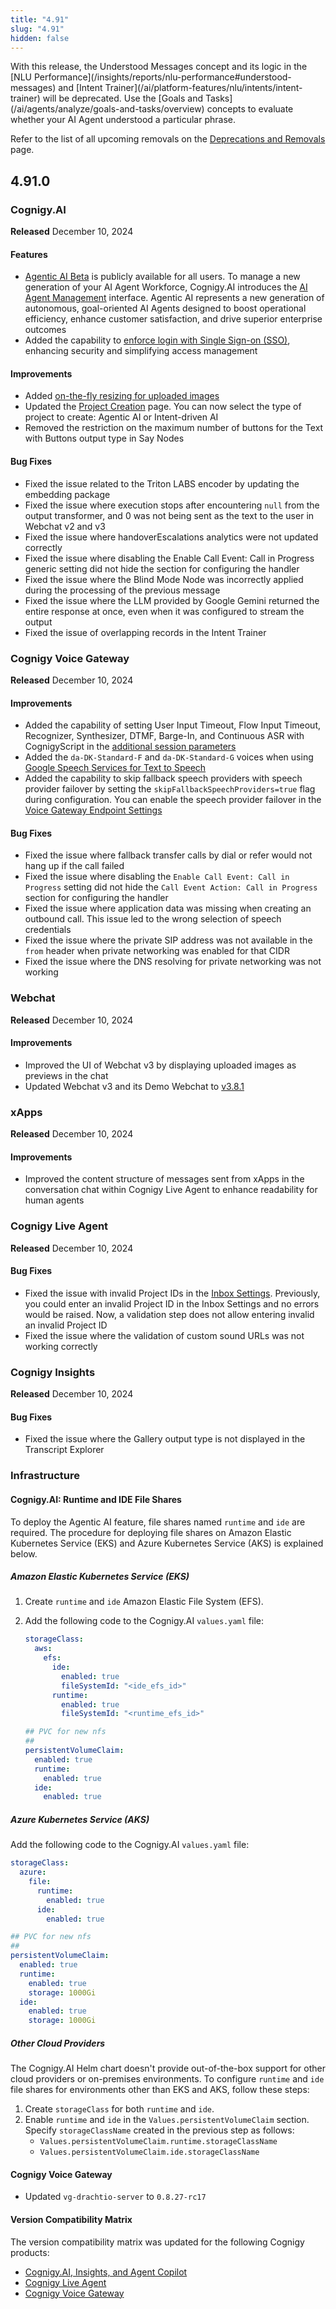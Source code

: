 ```yaml
---
title: "4.91"
slug: "4.91"
hidden: false
---
```


<Warning>
  With this release, the Understood Messages concept and its logic in the [NLU Performance](/insights/reports/nlu-performance#understood-messages) and [Intent Trainer](/ai/platform-features/nlu/intents/intent-trainer) will be deprecated. Use the [Goals and Tasks](/ai/agents/analyze/goals-and-tasks/overview) concepts to evaluate whether your AI Agent understood a particular phrase.

  Refer to the list of all upcoming removals on the [Deprecations and Removals](/release-notes/deprecations-and-removals) page.
</Warning>

## 4.91.0

### Cognigy.AI

**Released** December 10, 2024

#### Features

- [Agentic AI Beta](/ai/agents/overview) is publicly available for all users. To manage a new generation of your AI Agent Workforce, Cognigy.AI introduces the [AI Agent Management](/ai/agents/develop/manage-ai-agents) interface. Agentic AI represents a new generation of autonomous, goal-oriented AI Agents designed to boost operational efficiency, enhance customer satisfaction, and drive superior enterprise outcomes
- Added the capability to [enforce login with Single Sign-on (SSO)](/ai/administer/installation/single-sign-on-saml2#enforce-login-with-sso), enhancing security and simplifying access management

#### Improvements

- Added [on-the-fly resizing for uploaded images](/ai/agents/deploy/endpoints/file-storage#resize-images)
- Updated the [Project Creation](/ai/agents/develop/projects-and-flows/projects) page. You can now select the type of project to create: Agentic AI or Intent-driven AI
- Removed the restriction on the maximum number of buttons for the Text with Buttons output type in Say Nodes

#### Bug Fixes

- Fixed the issue related to the Triton LABS encoder by updating the embedding package
- Fixed the issue where execution stops after encountering `null` from the output transformer, and 0 was not being sent as the text to the user in Webchat v2 and v3
- Fixed the issue where handoverEscalations analytics were not updated correctly
- Fixed the issue where disabling the Enable Call Event: Call in Progress generic setting did not hide the section for configuring the handler
- Fixed the issue where the Blind Mode Node was incorrectly applied during the processing of the previous message
- Fixed the issue where the LLM provided by Google Gemini returned the entire response at once, even when it was configured to stream the output
- Fixed the issue of overlapping records in the Intent Trainer

### Cognigy Voice Gateway

**Released** December 10, 2024

#### Improvements

- Added the capability of setting User Input Timeout, Flow Input Timeout, Recognizer, Synthesizer, DTMF, Barge-In, and Continuous ASR with CognigyScript in the [additional session parameters](/ai/agents/develop/node-reference/voice/voice-gateway/parameter-details)
- Added the `da-DK-Standard-F` and `da-DK-Standard-G` voices when using [Google Speech Services for Text to Speech](/ai/agents/test/voice-preview#set-up-a-speech-provider)
- Added the capability to skip fallback speech providers with speech provider failover by setting the `skipFallbackSpeechProviders=true` flag during configuration. You can enable the speech provider failover in the [Voice Gateway Endpoint Settings](/ai/agents/deploy/endpoint-reference/voice-gateway)

#### Bug Fixes

- Fixed the issue where fallback transfer calls by dial or refer would not hang up if the call failed
- Fixed the issue where disabling the `Enable Call Event: Call in Progress` setting did not hide the `Call Event Action: Call in Progress` section for configuring the handler
- Fixed the issue where application data was missing when creating an outbound call. This issue led to the wrong selection of speech credentials
- Fixed the issue where the private SIP address was not available in the `from` header when private networking was enabled for that CIDR
- Fixed the issue where the DNS resolving for private networking was not working

### Webchat

**Released** December 10, 2024

#### Improvements

- Improved the UI of Webchat v3 by displaying uploaded images as previews in the chat
- Updated Webchat v3 and its Demo Webchat to [v3.8.1](https://github.com/Cognigy/Webchat/releases/tag/v3.8.1)

### xApps

**Released** December 10, 2024

#### Improvements

- Improved the content structure of messages sent from xApps in the conversation chat within Cognigy Live Agent to enhance readability for human agents

### Cognigy Live Agent

**Released** December 10, 2024

#### Bug Fixes

- Fixed the issue with invalid Project IDs in the [Inbox Settings](/live-agent/settings/inboxes). Previously, you could enter an invalid Project ID in the Inbox Settings and no errors would be raised. Now, a validation step does not allow entering invalid an invalid Project ID
- Fixed the issue where the validation of custom sound URLs was not working correctly

### Cognigy Insights

**Released** December 10, 2024

#### Bug Fixes

- Fixed the issue where the Gallery output type is not displayed in the Transcript Explorer

### Infrastructure

#### Cognigy.AI: Runtime and IDE File Shares

To deploy the Agentic AI feature, file shares named `runtime` and `ide` are required. The procedure for deploying file shares on Amazon Elastic Kubernetes Service (EKS) and Azure Kubernetes Service (AKS) is explained below.

##### Amazon Elastic Kubernetes Service (EKS)

1. Create `runtime` and `ide` Amazon Elastic File System (EFS).
2. Add the following code to the Cognigy.AI `values.yaml` file:

    ```yaml
    storageClass:
      aws:
        efs:
          ide:
            enabled: true
            fileSystemId: "<ide_efs_id>"
          runtime:
            enabled: true
            fileSystemId: "<runtime_efs_id>"
    
    ## PVC for new nfs
    ##
    persistentVolumeClaim:
      enabled: true
      runtime:
        enabled: true
      ide:
        enabled: true
    ```

##### Azure Kubernetes Service (AKS)

Add the following code to the Cognigy.AI `values.yaml` file:

```yaml
storageClass:
  azure:
    file:
      runtime:
        enabled: true
      ide:
        enabled: true

## PVC for new nfs
##
persistentVolumeClaim:
  enabled: true
  runtime:
    enabled: true
    storage: 1000Gi
  ide:
    enabled: true
    storage: 1000Gi
```

##### Other Cloud Providers

The Cognigy.AI Helm chart doesn't provide out-of-the-box support for other cloud providers or on-premises environments. To configure `runtime` and `ide` file shares for environments other than EKS and AKS, follow these steps:

1. Create `storageClass` for both `runtime` and `ide`.
2. Enable `runtime` and `ide` in the `Values.persistentVolumeClaim` section. Specify `storageClassName` created in the previous step as follows:
    - `Values.persistentVolumeClaim.runtime.storageClassName`
    - `Values.persistentVolumeClaim.ide.storageClassName`
   
#### Cognigy Voice Gateway

- Updated `vg-drachtio-server` to `0.8.27-rc17`

#### Version Compatibility Matrix

The version compatibility matrix was updated for the following Cognigy products:

- [Cognigy.AI, Insights, and Agent Copilot](/ai/administer/installation/version-compatibility-matrix)
- [Cognigy Live Agent](/live-agent/installation/deployment/version-compatibility-matrix)
- [Cognigy Voice Gateway](/voice-gateway/installation/version-compatibility-matrix)